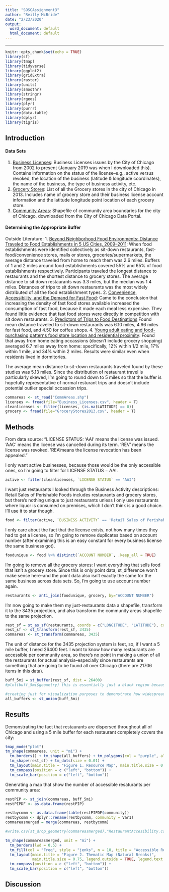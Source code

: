 ```yaml
---
title: "SOSCAssignment3"
author: "Reilly McBride"
date: "2/23/2020"
output:
  word_document: default
  html_document: default
---
```


---

```r
knitr::opts_chunk$set(echo = TRUE)
library(sf)
library(tmap)
library(tidyverse)
library(ggplot2)
library(gridExtra)
library(raster)
library(units)
library(smoothr)
library(stringr)
library(rgeos)
library(plyr)
library(purrr)
library(data.table)
library(dplyr)
library(tigris)
```

## Introduction

#### Data Sets
1. [Business Licenses](https://data.cityofchicago.org/Community-Economic-Development/Business-Licenses/r5kz-chrr): Business Licenses issues by the City of Chicago from 2002 to present (January 2019 was when I downloaded this). Contains information on the status of the license--e.g., active versus revoked, the location of the business (latitude & longitude coordinates), the name of the business, the type of business activity, etc.
2. [Grocery Stores](https://data.cityofchicago.org/Community-Economic-Development/Grocery-Stores-2013/53t8-wyrc/data): List of all the Grocery stores in the city of Chicago in 2013. Includes name of grocery store and their business license account information and the latitude longitude point location of each grocery store.
3. [Community Areas](https://data.cityofchicago.org/Facilities-Geographic-Boundaries/Boundaries-Community-Areas-current-/cauq-8yn6): Shapefile of community area boundaries for the city of Chicago, downloaded from the City of Chicago Data Portal.

#### Determining the Appropriate Buffer

Outside Literature:
1. [Beyond Neighborhood Food Environments: Distance Traveled to Food Establishments in 5 US Cities, 2009–2011](https://www.cdc.gov/pcd/issues/2015/15_0065.htm): When food establishments were identified collectively as sit-down restaurants, fast-food/convenience stores, malls or stores, groceries/supermarkets, the average distance traveled from home to reach them was 2.6 miles. Buffers of 1 and 2 miles around food establishments covered 55% and 65% of food establishments respectively. Participants traveled the longest distance to restaurants and the shortest distance to grocery stores. The average distance to sit down restaurants was 3.3 miles, but the median was 1.4 miles. Distances of trips to sit down restaurants was the most widely distributed of all the food establishment types.
2. [Convenience, Accessibility, and the Demand for Fast Food](https://ageconsearch.umn.edu/bitstream/31162/1/26010058.pdf): Came to the conclusion that increasing the density of fast food stores available increased the consumption of fast food, because it made each meal less expensive. They found little evidence that fast food stores were directly in competition with sit down restaurants.
3. [Predictors of Trips to Food Destinations](https://www.ncbi.nlm.nih.gov/pmc/articles/pmid/22607218/) Found mean distance traveled to sit-down restaurants was 6.10 miles, 4.96 miles for fast food, and 4.50 for coffee shops.
4. [Young adult eating and food-purchasing patterns food store location and residential proximity](https://www.ncbi.nlm.nih.gov/pmc/articles/PMC3007118/): Found that away from home eating occassions (doesn't include grocery shopping) averaged 6.7 miles away from home: specifically, 12% within 1/2 mile, 17% within 1 mile, and 34% within 2 miles. Results were similar even when residents lived in dormitories. 

The average mean distance to sit-down restaurants traveled found by these studies was 5.13 miles. Since the distribution of restaurant travel is particularly skewed, I'm going to round down to 5 miles so that the buffer is hopefully representative of normal resturant trips and doesn't include potential outlier special occassion trips.


```r
commareas <- st_read("CommAreas.shp")
licenses <- fread(file="Business_Licenses.csv", header = T)
cleanlicenses <- filter(licenses, (is.na(LATITUDE) == 0))
grocery <- fread(file="GroceryStores2013.csv", header = T)
```

## Methods

From data source: "LICENSE STATUS: ‘AAI’ means the license was issued. ‘AAC’ means the license was cancelled during its term. ‘REV’ means the license was revoked. 'REA'means the license revocation has been appealed."

I only want active businesses, because those would be the only accessible ones, so I'm going to filter for LICENSE STATUS = AAI.

```r
active <- filter(cleanlicenses, `LICENSE STATUS` == 'AAI')
```

I want just restaurants I looked through the Business Activity descriptions:
Retail Sales of Perishable Foods includes restaurants and grocery stores, but there's nothing unique to just restaurants unless I only use restaurants where liquor is consumed on premises, which I don't think is a good choice. I'll use it to star though.

```r
food <- filter(active, `BUSINESS ACTIVITY` == 'Retail Sales of Perishable Foods')
```

I only care about the fact that the license exists, not how many times they had to get a license, so I'm going to remove duplicates based on account number (after examining this is an easy constant for every business license the same business got).

```r
foodunique <- food %>% distinct(`ACCOUNT NUMBER`, .keep_all = TRUE)
```

I'm going to remove all the grocery stores: I want everything that sells food that isn't a grocery store. Since this is only point data, st_difference  won't make sense here--and the point data also isn't exactly the same for the same business across data sets. So, I'm going to use account number again.

```r
restaurants <- anti_join(foodunique, grocery, by="ACCOUNT NUMBER")
```

I'm now going to make them my just-restaurants data a shapefile, transform it to the 3435 projection, and also transform the community areas shapefile to the same projection.

```r
rest_sf = st_as_sf(restaurants, coords = c("LONGITUDE", "LATITUDE"), crs = 4326)
rest_sf <- st_transform(rest_sf, 3435)
commareas <- st_transform(commareas, 3435)
```

The unit of distance for the 3435 projection system is feet, so, if I want a 5 mile buffer, I need 26400 feet.
I want to know how many restaurants are accessible per community area, so there's no point in making a union of all the restaurants for actual analysis--especially since restaurants are something that are going to be found all over Chicago (there are 21706 items in this data).

```r
buff_5mi = st_buffer(rest_sf, dist = 26400)
#plot(buff_5mi$geometry) this is essentially just a black region because there are so many

#creating just for visualization purposes to demonstrate how widespread restaurants are
all_buffers <- st_union(buff_5mi)
```

## Results

Demonstrating the fact that restaurants are dispersed throughout all of Chicago and using a 5 mile buffer for each restaurant completely covers the city: 

```r
tmap_mode("plot")
tm_shape(commareas, unit = "mi") + 
  tm_borders() + tm_shape(all_buffers) + tm_polygons(col = "purple", alpha = 0.2) +
  tm_shape(rest_sf) + tm_dots(size = 0.01) +
  tm_layout(main.title = "Figure 1. Resource Map", main.title.size = 0.75) +
  tm_compass(position = c ("left", "bottom")) + 
  tm_scale_bar(position = c("left", "bottom"))
```

Generating a map that show the number of accessible resaturants per community area:

```r
restPIP <- st_join(commareas, buff_5mi)
restPIPDF <- as.data.frame(restPIP)

restbycomm <- as.data.frame(table(restPIPDF$community))
restbycomm <- dplyr::rename(restbycomm, community = Var1) 
commareasmerged = merge(commareas, restbycomm)

#write.csv(st_drop_geometry(commareasmerged),"RestaurantAccesibility.csv")

tm_shape(commareasmerged, unit = "mi") + 
  tm_borders(lwd = 0.5) +
  tm_fill(col = "Freq", style = "jenks", n = 10, title = "Accessible Restaurants Per Comm. Area") + 
  tm_layout(main.title = "Figure 2. Thematic Map (Natural Breaks)", 
            main.title.size = 0.75, legend.outside = TRUE, legend.text.size = 1.2, legend.title.size = 2.0) +
  tm_compass(position = c ("left", "bottom")) + 
  tm_scale_bar(position = c("left", "bottom"))
```

## Discussion




